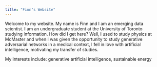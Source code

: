 ```yaml
---
title: "Finn's Website"
---
```


Welcome to my website. My name is Finn and I am an emerging data scientist. I am an undergraduate student at the University of Toronto studying Information. How did I get here? Well, I used to study physics at McMaster and when I was given the opportunity to study generative adversarial networks in a medical context, I fell in love with artificial intelligence, motivating my transfer of studies. 

My interests include: generative artificial intelligence, sustainable energy 
